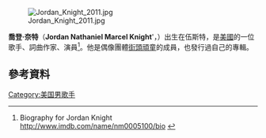 [[File:Jordan_Knight_2011.jpg|thumb]]

'''喬登·奈特'''（'''Jordan Nathaniel Marcel Knight''''，{{bd|1970年|5月17日}}）出生在伍斯特，是[[美國|美國]]的一位歌手、詞曲作家、演員<ref name="Jordan">Biography for Jordan Knight http://www.imdb.com/name/nm0005100/bio {{Wayback|url=http://www.imdb.com/name/nm0005100/bio |date=20160408070136 }}</ref>。他是偶像團體[[街頭頑童_(男孩團體)|街頭頑童]]的成員，也發行過自己的專輯。

==參考資料==
{{Reflist}}
[[Category:美国男歌手|Category:美国男歌手]]